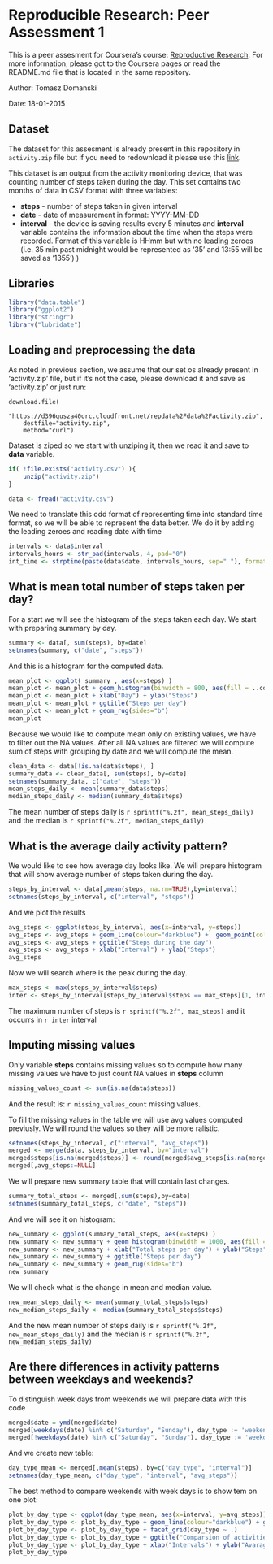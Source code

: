 # Reproducible Research: Peer Assessment 1

This is a peer assesment for Coursera's course: [Reproductive Research](https://class.coursera.org/repdata-010). For more information, please got to the Coursera pages
or read the README.md file that is located in the same repository.

Author: Tomasz Domanski

Date: 18-01-2015

## Dataset

The dataset for this assesment is already present in this repository in 
`activity.zip` file but if you need to redownload it please use this [link](
https://d396qusza40orc.cloudfront.net/repdata%2Fdata%2Factivity.zip).

This dataset is an output from the activity monitoring device, that was counting
number of steps taken during the day. This set contains two months of data in 
CSV format with three variables:

 * **steps** - number of steps taken in given interval
 * **date** - date of measurement in format: YYYY-MM-DD
 * **interval** - the device is saving results every 5 minutes and **interval**
 variable contains the information about the time when the steps were recorded.
 Format of this variable is HHmm but with no leading zeroes (i.e. 35 min past 
 midnight would be represented as '35' and 13:55 will be saved as '1355')
)

## Libraries
```r
library("data.table")
library("ggplot2")
library("stringr")
library("lubridate")
```

## Loading and preprocessing the data
As noted in previous section, we assume that our set os already present in 
'activity.zip' file, but if it's not the case, please download it and save
as 'activity.zip' or just run:

```
download.file(
    "https://d396qusza40orc.cloudfront.net/repdata%2Fdata%2Factivity.zip", 
    destfile="activity.zip",
    method="curl")
```

Dataset is ziped so we start with unziping it, then we read it and save to 
**data** variable.

```r
if( !file.exists("activity.csv") ){
    unzip("activity.zip")
}

data <- fread("activity.csv")
```

We need to translate this odd format of representing time into standard 
time format, so we will be able to represent the data better. We do it by
adding the leading zeroes and reading date with time

```r

intervals <- data$interval
intervals_hours <- str_pad(intervals, 4, pad="0")
int_time <- strptime(paste(data$date, intervals_hours, sep=" "), format="%Y-%m-%d %H%M")

```


## What is mean total number of steps taken per day?

For a start we will see the histogram of the steps taken each day.
We start with preparing summary by day.

```r
summary <- data[, sum(steps), by=date]
setnames(summary, c("date", "steps"))
```

And this is a histogram for the computed data.

```r
mean_plot <- ggplot( summary , aes(x=steps) ) 
mean_plot <- mean_plot + geom_histogram(binwidth = 800, aes(fill = ..count..))
mean_plot <- mean_plot + xlab("Day") + ylab("Steps")
mean_plot <- mean_plot + ggtitle("Steps per day")
mean_plot <- mean_plot + geom_rug(sides="b")
mean_plot
```

Because we would like to compute mean only on existing values, we have to filter
out the NA values. After all NA values are filtered we will compute sum
of steps with grouping by date and we will compute the mean.

```r
clean_data <- data[!is.na(data$steps), ]
summary_data <- clean_data[, sum(steps), by=date]
setnames(summary_data, c("date", "steps"))
mean_steps_daily <- mean(summary_data$steps)
median_steps_daily <- median(summary_data$steps)
```


The mean number of steps daily is `r sprintf("%.2f", mean_steps_daily)` and
the median is `r sprintf("%.2f", median_steps_daily)`

## What is the average daily activity pattern?
We would like to see how average day looks like. We will prepare histogram
that will show average number of steps taken during the day.

```r
steps_by_interval <- data[,mean(steps, na.rm=TRUE),by=interval]
setnames(steps_by_interval, c("interval", "steps"))
```

And we plot the results

```r
avg_steps <- ggplot(steps_by_interval, aes(x=interval, y=steps))
avg_steps <- avg_steps + geom_line(colour="darkblue") +  geom_point(colour="steelblue")
avg_steps <- avg_steps + ggtitle("Steps during the day")
avg_steps <- avg_steps + xlab("Interval") + ylab("Steps")
avg_steps
```

Now we will search where is the peak during the day.

```r
max_steps <- max(steps_by_interval$steps)
inter <- steps_by_interval[steps_by_interval$steps == max_steps][1, interval]
```

The maximum number of steps is `r sprintf("%.2f", max_steps)` and it occurrs
in `r inter` interval

## Imputing missing values

Only variable **steps** contains missing values so to compute how many missing
values we have to just count NA values in **steps** column

```r
missing_values_count <- sum(is.na(data$steps))
```
And the result is: `r missing_values_count` missing values.

To fill the missing values in the table we will use avg values computed previusly.
We will round the values so they will be more ralistic.

```r
setnames(steps_by_interval, c("interval", "avg_steps"))
merged <- merge(data, steps_by_interval, by="interval")
merged$steps[is.na(merged$steps)] <- round(merged$avg_steps[is.na(merged$steps)])
merged[,avg_steps:=NULL]
```

We will prepare new summary table that will contain last changes.

```r
summary_total_steps <- merged[,sum(steps),by=date]
setnames(summary_total_steps, c("date", "steps"))
```

And we will see it on histogram:

```r
new_summary <- ggplot(summary_total_steps, aes(x=steps) ) 
new_summary <- new_summary + geom_histogram(binwidth = 1000, aes(fill = ..count..))
new_summary <- new_summary + xlab("Total steps per day") + ylab("Steps")
new_summary <- new_summary + ggtitle("Steps per day")
new_summary <- new_summary + geom_rug(sides="b")
new_summary
```

We will check what is the change in mean and median value.

```r
new_mean_steps_daily <- mean(summary_total_steps$steps)
new_median_steps_daily <- median(summary_total_steps$steps)
```

And the new mean number of steps daily is `r sprintf("%.2f", new_mean_steps_daily)` and
the median is `r sprintf("%.2f", new_median_steps_daily)`

## Are there differences in activity patterns between weekdays and weekends?
To distinguish week days from weekends we will prepare data with this code

```r
merged$date = ymd(merged$date)
merged[weekdays(date) %in% c("Saturday", "Sunday"), day_type := 'weekend']
merged[!weekdays(date) %in% c("Saturday", "Sunday"), day_type := 'weekday']
```
And we create new table:

```r
day_type_mean <- merged[,mean(steps), by=c("day_type", "interval")]
setnames(day_type_mean, c("day_type", "interval", "avg_steps"))
```

The best method to compare weekends with week days is to show tem on one plot:

```r
plot_by_day_type <- ggplot(day_type_mean, aes(x=interval, y=avg_steps))
plot_by_day_type <- plot_by_day_type + geom_line(colour="darkblue") + geom_point(colour="steelblue")
plot_by_day_type <- plot_by_day_type + facet_grid(day_type ~ .)
plot_by_day_type <- plot_by_day_type + ggtitle("Comparsion of activities in weekday and weekend")
plot_by_day_type <- plot_by_day_type + xlab("Intervals") + ylab("Avarage Steps")
plot_by_day_type
```


